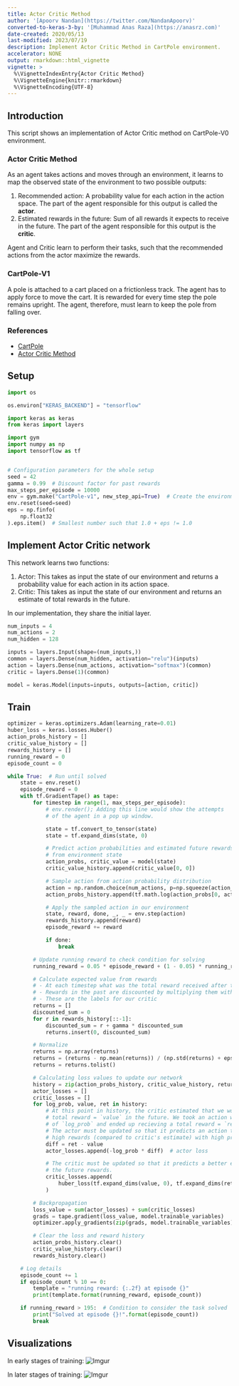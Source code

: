 ```yaml
---
title: Actor Critic Method
author: '[Apoorv Nandan](https://twitter.com/NandanApoorv)'
converted-to-keras-3-by: '[Muhammad Anas Raza](https://anasrz.com)'
date-created: 2020/05/13
last-modified: 2023/07/19
description: Implement Actor Critic Method in CartPole environment.
accelerator: NONE
output: rmarkdown::html_vignette
vignette: >
  %\VignetteIndexEntry{Actor Critic Method}
  %\VignetteEngine{knitr::rmarkdown}
  %\VignetteEncoding{UTF-8}
---
```


## Introduction

This script shows an implementation of Actor Critic method on CartPole-V0 environment.

### Actor Critic Method

As an agent takes actions and moves through an environment, it learns to map
the observed state of the environment to two possible outputs:

1. Recommended action: A probability value for each action in the action space.
   The part of the agent responsible for this output is called the **actor**.
2. Estimated rewards in the future: Sum of all rewards it expects to receive in the
   future. The part of the agent responsible for this output is the **critic**.

Agent and Critic learn to perform their tasks, such that the recommended actions
from the actor maximize the rewards.

### CartPole-V1

A pole is attached to a cart placed on a frictionless track. The agent has to apply
force to move the cart. It is rewarded for every time step the pole
remains upright. The agent, therefore, must learn to keep the pole from falling over.

### References

- [CartPole](http://www.derongliu.org/adp/adp-cdrom/Barto1983.pdf)
- [Actor Critic Method](https://hal.inria.fr/hal-00840470/document)

## Setup

```python
import os

os.environ["KERAS_BACKEND"] = "tensorflow"

import keras as keras
from keras import layers

import gym
import numpy as np
import tensorflow as tf


# Configuration parameters for the whole setup
seed = 42
gamma = 0.99  # Discount factor for past rewards
max_steps_per_episode = 10000
env = gym.make("CartPole-v1", new_step_api=True)  # Create the environment
env.reset(seed=seed)
eps = np.finfo(
    np.float32
).eps.item()  # Smallest number such that 1.0 + eps != 1.0
```

## Implement Actor Critic network

This network learns two functions:

1. Actor: This takes as input the state of our environment and returns a
probability value for each action in its action space.
2. Critic: This takes as input the state of our environment and returns
an estimate of total rewards in the future.

In our implementation, they share the initial layer.

```python
num_inputs = 4
num_actions = 2
num_hidden = 128

inputs = layers.Input(shape=(num_inputs,))
common = layers.Dense(num_hidden, activation="relu")(inputs)
action = layers.Dense(num_actions, activation="softmax")(common)
critic = layers.Dense(1)(common)

model = keras.Model(inputs=inputs, outputs=[action, critic])
```

## Train

```python
optimizer = keras.optimizers.Adam(learning_rate=0.01)
huber_loss = keras.losses.Huber()
action_probs_history = []
critic_value_history = []
rewards_history = []
running_reward = 0
episode_count = 0

while True:  # Run until solved
    state = env.reset()
    episode_reward = 0
    with tf.GradientTape() as tape:
        for timestep in range(1, max_steps_per_episode):
            # env.render(); Adding this line would show the attempts
            # of the agent in a pop up window.

            state = tf.convert_to_tensor(state)
            state = tf.expand_dims(state, 0)

            # Predict action probabilities and estimated future rewards
            # from environment state
            action_probs, critic_value = model(state)
            critic_value_history.append(critic_value[0, 0])

            # Sample action from action probability distribution
            action = np.random.choice(num_actions, p=np.squeeze(action_probs))
            action_probs_history.append(tf.math.log(action_probs[0, action]))

            # Apply the sampled action in our environment
            state, reward, done, _, _ = env.step(action)
            rewards_history.append(reward)
            episode_reward += reward

            if done:
                break

        # Update running reward to check condition for solving
        running_reward = 0.05 * episode_reward + (1 - 0.05) * running_reward

        # Calculate expected value from rewards
        # - At each timestep what was the total reward received after that timestep
        # - Rewards in the past are discounted by multiplying them with gamma
        # - These are the labels for our critic
        returns = []
        discounted_sum = 0
        for r in rewards_history[::-1]:
            discounted_sum = r + gamma * discounted_sum
            returns.insert(0, discounted_sum)

        # Normalize
        returns = np.array(returns)
        returns = (returns - np.mean(returns)) / (np.std(returns) + eps)
        returns = returns.tolist()

        # Calculating loss values to update our network
        history = zip(action_probs_history, critic_value_history, returns)
        actor_losses = []
        critic_losses = []
        for log_prob, value, ret in history:
            # At this point in history, the critic estimated that we would get a
            # total reward = `value` in the future. We took an action with log probability
            # of `log_prob` and ended up recieving a total reward = `ret`.
            # The actor must be updated so that it predicts an action that leads to
            # high rewards (compared to critic's estimate) with high probability.
            diff = ret - value
            actor_losses.append(-log_prob * diff)  # actor loss

            # The critic must be updated so that it predicts a better estimate of
            # the future rewards.
            critic_losses.append(
                huber_loss(tf.expand_dims(value, 0), tf.expand_dims(ret, 0))
            )

        # Backpropagation
        loss_value = sum(actor_losses) + sum(critic_losses)
        grads = tape.gradient(loss_value, model.trainable_variables)
        optimizer.apply_gradients(zip(grads, model.trainable_variables))

        # Clear the loss and reward history
        action_probs_history.clear()
        critic_value_history.clear()
        rewards_history.clear()

    # Log details
    episode_count += 1
    if episode_count % 10 == 0:
        template = "running reward: {:.2f} at episode {}"
        print(template.format(running_reward, episode_count))

    if running_reward > 195:  # Condition to consider the task solved
        print("Solved at episode {}!".format(episode_count))
        break
```

## Visualizations
In early stages of training:
![Imgur](https://i.imgur.com/5gCs5kH.gif)

In later stages of training:
![Imgur](https://i.imgur.com/5ziiZUD.gif)
